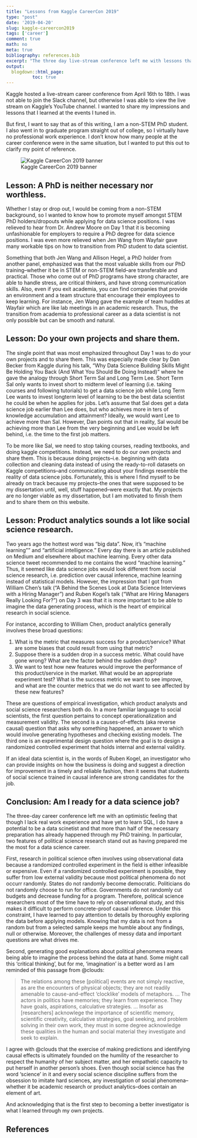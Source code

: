 ```yaml
---
title: "Lessons from Kaggle CareerCon 2019"
type: "post"
date: '2019-04-20'
slug: kaggle-careercon2019
tags: ['career']
comment: true
math: no
meta: true
bibliography: references.bib
excerpt: "The three day live-stream conference left me with lessons that confirmed my intuition and a general feeling of optimism."
output: 
  blogdown::html_page:
          toc: true
---
```


Kaggle hosted a live-stream career conference from April 16th to 18th. I was not able to join the Slack channel, but otherwise I was able to view the live stream on Kaggle's YouTube channel. I wanted to share my impressions and lessons that I learned at the events I tuned in. 

But first, I want to say that as of this writing, I am a non-STEM PhD student. I also went in to graduate program straight out of college, so I virtually have no professional work experience. I don't know how many people at the career conference were in the same situation, but I wanted to put this out to clarify my point of reference. 

![Kaggle CareerCon 2019 banner](/posts/2019-04-20-kaggle-careercon2019_files/kaggle-careercon2019.png)

## Lesson: A PhD is neither necessary nor worthless.

Whether I stay or drop out, I would be coming from a non-STEM background, so I wanted to know how to promote myself amongst STEM PhD holders/dropouts while applying for data science positions. I was relieved to hear from Dr. Andrew Moore on Day 1 that it is becoming unfashionable for employers to require a PhD degree for data science positions. I was even more relieved when Jen Wang from Wayfair gave many workable tips on how to transition from PhD student to data scientist. 


Something that both Jen Wang and Allison Hegel, a PhD holder from another panel, emphasized was that the most valuable skills from our PhD training--whether it be in STEM or non-STEM field--are transferable and practical. Those who come out of PhD programs have strong character, are able to handle stress, are critical thinkers, and have strong communication skills. Also, even if you exit academia, you can find companies that provide an environment and a team structure that encourage their employees to keep learning. For instance, Jen Wang gave the example of team huddles at Wayfair which are like lab meetings in an academic research. Thus, the transition from academia to professional career as a data scientist is not only possible but can be smooth and natural.


## Lesson: Do your own projects and share them.

The single point that was most emphasized throughout Day 1 was to do your own projects and to share them. This was especially made clear by Dan Becker from Kaggle during his talk, "Why Data Science Building Skills Might Be Holding You Back (And What You Should Be Doing Instead)" where he gave the analogy through Short Term Sal and Long Term Lee. Short Term Sal only wants to invest short to midterm level of learning (i.e. taking courses and following tutorials) to get a data science job while Long Term Lee wants to invest longterm level of learning to be the best data scientist he could be when he applies for jobs. Let's assume that Sal does get a data science job earlier than Lee does, but who achieves more in ters of knowledge accumulation and attainment? Ideally, we would want Lee to achieve more than Sal. However, Dan points out that in reality, Sal would be achieving more than Lee from the very beginning and Lee would be left behind, i.e. the time to the first job matters.


To be more like Sal, we need to stop taking courses, reading textbooks, and doing kaggle competitions. Instead, we need to do our own projects and share them. This is because doing projects--i.e. beginning with data collection and cleaning data instead of using the ready-to-roll datasets on Kaggle competitions--and communicating about your findings resemble the reality of data science jobs. Fortunately, this is where I find myself to be already on track because my projects--the ones that were supposed to be my dissertation until, well, stuff happened--were exactly that. My projects are no longer viable as my dissertation, but I am motivated to finish them and to share them on this website. 


## Lesson: Product analytics sounds a lot like social science research. 

Two years ago the hottest word was "big data". Now, it's "machine learning"" and "artificial intelligence." Every day there is an article published on Medium and elsewhere about machine learning. Every other data science tweet recommended to me contains the word "machine learning." Thus, it seemed like data science jobs would look different from social science research, i.e. prediction over causal inference, machine learning instead of statistical models. However, the impression that I got from William Chen's talk ("A Behind the Scenes Look at Data Science Interviews with a Hiring Manager") and Ruben Kogel's talk ("What are Hiring Managers Really Looking For?") on Day 3 was that it is more important to be able to imagine the data generating process, which is the heart of empirical research in social science. 

For instance, according to William Chen, product analytics generally involves these broad questions:

1. What is the metric that measures success for a product/service? What are some biases that could result from using that metric? 
2. Suppose there is a sudden drop in a success metric. What could have gone wrong? What are the factor behind the sudden drop? 
3. We want to test how new features would improve the performance of this product/service in the market. What would be an appropriate experiment test? What is the success metric we want to see improve, and what are the counter metrics that we do not want to see affected by these new features? 

These are questions of empirical investigation, which product analysts and social science researchers both do. In a more familiar language to social scientists, the first question pertains to concept operationalization and measurement validity. The second is a causes-of-effects (aka reverse causal) question that asks why something happened, an answer to which would involve generating hypotheses and checking existing models. The third one is an experimental design question where the goal is to design a randomized controlled experiment that holds internal and external validity. 

If an ideal data scientist is, in the words of Ruben Kogel, an investigator who can provide insights on how the business is doing and suggest a direction for improvement in a timely and reliable fashion, then it seems that students of social science trained in causal inference are strong candidates for the job.


## Conclusion: Am I ready for a data science job? 

The three-day career conference left me with an optimistic feeling that though I lack real work experience and have yet to learn SQL, I do have a potential to be a data scinetist and that more than half of the necessary preparation has already happened through my PhD training. In particular, two features of political science research stand out as having prepared me the most for a data science career. 

First, research in political science often involves using observational data because a randomized controlled experiment in the field is either infeasible or expensive. Even if a randomized controlled experiment is possible, they suffer from low external validity because most political phenomena do not occurr randomly. States do not randomly become democratic. Politicians do not randomly choose to run for office. Governments do not randomly cut budgets and decrease funding for a program. Therefore, political science researchers most of the time have to rely on observational study, and this makes it difficult to perform concrete-proof causal inference. Under this constraint, I have learned to pay attention to details by thoroughly exploring the data before applying models. Knowing that my data is not from a random but from a selected sample keeps me humble about any findings, null or otherwise. Moreover, the challenges of messy data and important questions are what drives me. 

Second, generating good explanations about political phenomena means being able to imagine the process behind the data at hand. Some might call this 'critical thinking', but for me, 'imagination' is a better word as I am reminded of this passage from @clouds:


> The relations among these [political] events are not simply reactive, as are the encounters of physical objects; they are not readily amenable to cause-and-effect 'clocklike' models of metaphors. ... The actors in politics have memories; they learn from experience. They have goals, aspirations, calculative strategies. ... Insofar as [researchers] acknowlege the importance of scientific memory, scientific creativity, calculative strategies, goal seeking, and problem solving in their own work, they must in some degree acknowledge these qualities in the human and social material they investigate and seek to explain.

I agree with @clouds that the exercise of making predictions and identifying causal effects is ultimately founded on the humility of the researcher to respect the humanity of her subject matter, and her empathetic capacity to put herself in another person's shoes. Even though social science has the word 'science' in it and every social science discipline suffers from the obsession to imitate hard sciences, any investigation of social phenomena--whether it be academic research or product analytics--does contain an element of art. 

And acknowledging that is the first step to becoming a better investigator is what I learned through my own projects. 


## References


